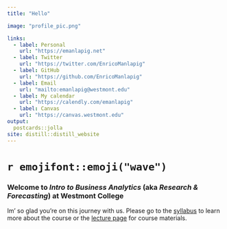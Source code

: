 ```yaml
---
title: "Hello"

image: "profile_pic.png"

links:
  - label: Personal
    url: "https://emanlapig.net"
  - label: Twitter
    url: "https://twitter.com/EnricoManlapig"
  - label: GitHub
    url: "https://github.com/EnricoManlapig"
  - label: Email
    url: "mailto:emanlapig@westmont.edu"
  - label: My calendar
    url: "https://calendly.com/emanlapig"
  - label: Canvas
    url: "https://canvas.westmont.edu"
output:
  postcards::jolla
site: distill::distill_website
---
```


# `r emojifont::emoji("wave")`

### Welcome to *Intro to Business Analytics* (aka *Research & Forecasting*) at Westmont College



Im' so glad you're on this journey with us. Please go to the [syllabus](syllabus.html) to learn more about the course or the [lecture page](lectures.html) for course materials.